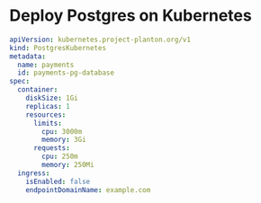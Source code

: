 # Deploy Postgres on Kubernetes

```yaml
apiVersion: kubernetes.project-planton.org/v1
kind: PostgresKubernetes
metadata:
  name: payments
  id: payments-pg-database
spec:
  container:
    diskSize: 1Gi
    replicas: 1
    resources:
      limits:
        cpu: 3000m
        memory: 3Gi
      requests:
        cpu: 250m
        memory: 250Mi
  ingress:
    isEnabled: false
    endpointDomainName: example.com
```
